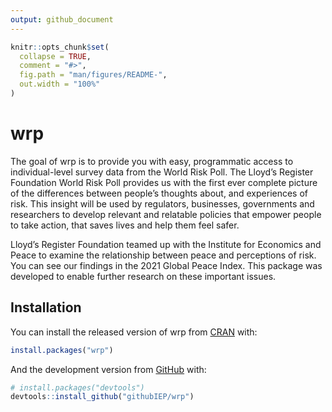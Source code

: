 ```yaml
---
output: github_document
---
```


<!-- README.md is generated from README.Rmd. Please edit that file -->

```r
knitr::opts_chunk$set(
  collapse = TRUE,
  comment = "#>",
  fig.path = "man/figures/README-",
  out.width = "100%"
)
```

# wrp

<!-- badges: start -->
<!-- badges: end -->

The goal of wrp is to provide you with easy, programmatic access to individual-level survey data from the World Risk Poll. The Lloyd’s Register Foundation World Risk Poll provides us with the first ever complete picture of the differences between people’s thoughts about, and experiences of risk. This insight will be used by regulators, businesses, governments and researchers to develop relevant and relatable policies that empower people to take action, that saves lives and help them feel safer.

Lloyd’s Register Foundation teamed up with the Institute for Economics and Peace to examine the relationship between peace and perceptions of risk. You can see our findings in the 2021 Global Peace Index. This package was developed to enable further research on these important issues.

## Installation

You can install the released version of wrp from [CRAN](https://CRAN.R-project.org) with:

``` r
install.packages("wrp")
```

And the development version from [GitHub](https://github.com/) with:

``` r
# install.packages("devtools")
devtools::install_github("githubIEP/wrp")
```
